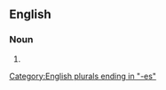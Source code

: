 ==English==

===Noun===
{{head|en|noun plural form|head=[[w:Pandora|Pandora]][['s]] [[box]]es}}

# {{plural of|Pandora's box|lang=en}}

[[Category:English plurals ending in "-es"]]